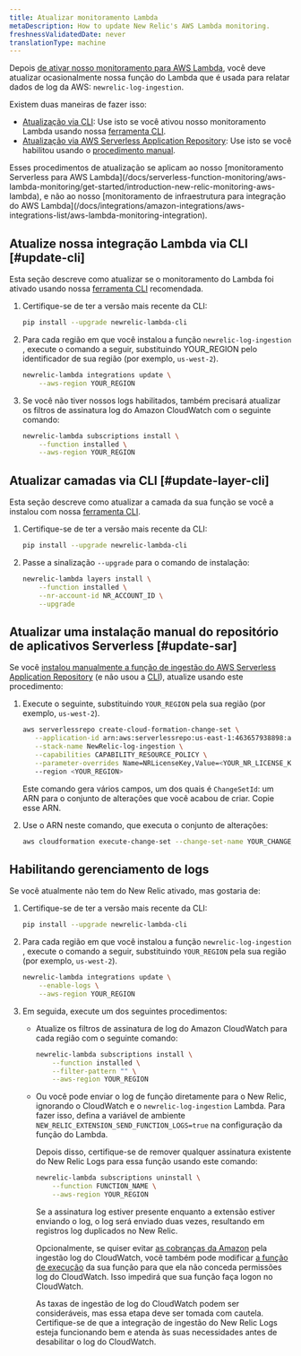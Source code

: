 ```yaml
---
title: Atualizar monitoramento Lambda
metaDescription: How to update New Relic's AWS Lambda monitoring.
freshnessValidatedDate: never
translationType: machine
---
```


Depois [de ativar nosso monitoramento para AWS Lambda](/docs/serverless-function-monitoring/aws-lambda-monitoring/get-started/enable-new-relic-monitoring-aws-lambda), você deve atualizar ocasionalmente nossa função do Lambda que é usada para relatar dados de log da AWS: `newrelic-log-ingestion`.

Existem duas maneiras de fazer isso:

* [Atualização via CLI](#update-cli): Use isto se você ativou nosso monitoramento Lambda usando nossa [ferramenta CLI](/docs/serverless-function-monitoring/aws-lambda-monitoring/enable-lambda-monitoring/account-linking/#rec).
* [Atualização via AWS Serverless Application Repository](#update-sar): Use isto se você habilitou usando o [procedimento manual](/docs/serverless-function-monitoring/aws-lambda-monitoring/get-started/enable-new-relic-monitoring-aws-lambda#manual-nr-lambda).

<Callout variant="important">
  Esses procedimentos de atualização se aplicam ao nosso [monitoramento Serverless para AWS Lambda](/docs/serverless-function-monitoring/aws-lambda-monitoring/get-started/introduction-new-relic-monitoring-aws-lambda), e não ao nosso [monitoramento de infraestrutura para integração do AWS Lambda](/docs/integrations/amazon-integrations/aws-integrations-list/aws-lambda-monitoring-integration).
</Callout>

## Atualize nossa integração Lambda via CLI [#update-cli]

Esta seção descreve como atualizar se o monitoramento do Lambda foi ativado usando nossa [ferramenta CLI](/docs/serverless-function-monitoring/aws-lambda-monitoring/get-started/enable-new-relic-monitoring-aws-lambda#cli) recomendada.

1. Certifique-se de ter a versão mais recente da CLI:

   ```bash
   pip install --upgrade newrelic-lambda-cli
   ```

2. Para cada região em que você instalou a função `newrelic-log-ingestion` , execute o comando a seguir, substituindo YOUR_REGION pelo identificador de sua região (por exemplo, `us-west-2`).

   ```bash
   newrelic-lambda integrations update \
       --aws-region YOUR_REGION
   ```

3. Se você não tiver nossos logs habilitados, também precisará atualizar os filtros de assinatura log do Amazon CloudWatch com o seguinte comando:

   ```bash
   newrelic-lambda subscriptions install \
       --function installed \
       --aws-region YOUR_REGION
   ```

## Atualizar camadas via CLI [#update-layer-cli]

Esta seção descreve como atualizar a camada da sua função se você a instalou com nossa [ferramenta CLI](/docs/serverless-function-monitoring/aws-lambda-monitoring/get-started/enable-new-relic-monitoring-aws-lambda#cli).

1. Certifique-se de ter a versão mais recente da CLI:

   ```bash
   pip install --upgrade newrelic-lambda-cli
   ```

2. Passe a sinalização `--upgrade` para o comando de instalação:

   ```bash
   newrelic-lambda layers install \
       --function installed \
       --nr-account-id NR_ACCOUNT_ID \
       --upgrade
   ```

## Atualizar uma instalação manual do repositório de aplicativos Serverless [#update-sar]

Se você [instalou manualmente a função de ingestão do AWS Serverless Application Repository](/docs/serverless-function-monitoring/aws-lambda-monitoring/get-started/enable-new-relic-monitoring-aws-lambda#manual-nr-lambda) (e não usou a [CLI](/docs/serverless-function-monitoring/aws-lambda-monitoring/get-started/enable-new-relic-monitoring-aws-lambda#cli)), atualize usando este procedimento:

1. Execute o seguinte, substituindo `YOUR_REGION` pela sua região (por exemplo, `us-west-2`).

   ```bash
   aws serverlessrepo create-cloud-formation-change-set \
      --application-id arn:aws:serverlessrepo:us-east-1:463657938898:applications/NewRelic-log-ingestion \
      --stack-name NewRelic-log-ingestion \
      --capabilities CAPABILITY_RESOURCE_POLICY \
      --parameter-overrides Name=NRLicenseKey,Value=<YOUR_NR_LICENSE_KEY>
      --region <YOUR_REGION>
   ```

   Este comando gera vários campos, um dos quais é `ChangeSetId`: um ARN para o conjunto de alterações que você acabou de criar. Copie esse ARN.

2. Use o ARN neste comando, que executa o conjunto de alterações:

   ```bash
   aws cloudformation execute-change-set --change-set-name YOUR_CHANGE_SET_ARN
   ```

## Habilitando gerenciamento de logs

Se você atualmente não tem <InlinePopover type="logs"/>do New Relic ativado, mas gostaria de:

1. Certifique-se de ter a versão mais recente da CLI:

   ```bash
   pip install --upgrade newrelic-lambda-cli
   ```

2. Para cada região em que você instalou a função `newrelic-log-ingestion` , execute o comando a seguir, substituindo `YOUR_REGION` pela sua região (por exemplo, `us-west-2`).

   ```bash
   newrelic-lambda integrations update \
       --enable-logs \
       --aws-region YOUR_REGION
   ```

3. Em seguida, execute um dos seguintes procedimentos:

   * Atualize os filtros de assinatura de log do Amazon CloudWatch para cada região com o seguinte comando:

     ```bash
     newrelic-lambda subscriptions install \
         --function installed \
         --filter-pattern "" \
         --aws-region YOUR_REGION
     ```

   * Ou você pode enviar o log de função diretamente para o New Relic, ignorando o CloudWatch e o `newrelic-log-ingestion` Lambda. Para fazer isso, defina a variável de ambiente `NEW_RELIC_EXTENSION_SEND_FUNCTION_LOGS=true` na configuração da função do Lambda.

     Depois disso, certifique-se de remover qualquer assinatura existente do New Relic Logs para essa função usando este comando:

     ```bash
     newrelic-lambda subscriptions uninstall \
         --function FUNCTION_NAME \
         --aws-region YOUR_REGION
     ```

     Se a assinatura log estiver presente enquanto a extensão estiver enviando o log, o log será enviado duas vezes, resultando em registros log duplicados no New Relic.

     Opcionalmente, se quiser evitar [as cobranças da Amazon](https://aws.amazon.com/cloudwatch/pricing/#Paid_tier) pela ingestão log do CloudWatch, você também pode modificar [a função de execução](https://docs.aws.amazon.com/lambda/latest/dg/lambda-intro-execution-role.html) da sua função para que ela não conceda permissões log do CloudWatch. Isso impedirá que sua função faça logon no CloudWatch.

     <Callout variant="caution">
       As taxas de ingestão de log do CloudWatch podem ser consideráveis, mas essa etapa deve ser tomada com cautela. Certifique-se de que a integração de ingestão do New Relic Logs esteja funcionando bem e atenda às suas necessidades antes de desabilitar o log do CloudWatch.
     </Callout>